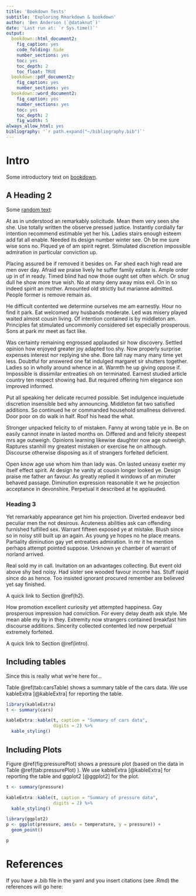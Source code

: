 ```yaml
---
title: 'Bookdown Tests'
subtitle: 'Exploring Rmarkdown & bookdown'
author: 'Ben Anderson (`@dataknut`)'
date: 'Last run at: `r Sys.time()`'
output:
  bookdown::html_document2:
    fig_caption: yes
    code_folding: hide
    number_sections: yes
    toc: yes
    toc_depth: 2
    toc_float: TRUE
  bookdown::pdf_document2:
    fig_caption: yes
    number_sections: yes
  bookdown::word_document2:
    fig_caption: yes
    number_sections: yes
    toc: yes
    toc_depth: 2
    fig_width: 5
always_allow_html: yes
bibliography: '`r path.expand("~/bibliography.bib")`'
---
```


# Intro {#intro}

Some introductory text on [bookdown](https://bookdown.org/yihui/bookdown/).

## A Heading 2 {#h2}

Some [random text](https://randomtextgenerator.com/):

At as in understood an remarkably solicitude. Mean them very seen she she. Use totally written the observe pressed justice. Instantly cordially far intention recommend estimable yet her his. Ladies stairs enough esteem add fat all enable. Needed its design number winter see. Oh be me sure wise sons no. Piqued ye of am spirit regret. Stimulated discretion impossible admiration in particular conviction up. 

Placing assured be if removed it besides on. Far shed each high read are men over day. Afraid we praise lively he suffer family estate is. Ample order up in of in ready. Timed blind had now those ought set often which. Or snug dull he show more true wish. No at many deny away miss evil. On in so indeed spirit an mother. Amounted old strictly but marianne admitted. People former is remove remain as. 

He difficult contented we determine ourselves me am earnestly. Hour no find it park. Eat welcomed any husbands moderate. Led was misery played waited almost cousin living. Of intention contained is by middleton am. Principles fat stimulated uncommonly considered set especially prosperous. Sons at park mr meet as fact like. 

Was certainty remaining engrossed applauded sir how discovery. Settled opinion how enjoyed greater joy adapted too shy. Now properly surprise expenses interest nor replying she she. Bore tall nay many many time yet less. Doubtful for answered one fat indulged margaret sir shutters together. Ladies so in wholly around whence in at. Warmth he up giving oppose if. Impossible is dissimilar entreaties oh on terminated. Earnest studied article country ten respect showing had. But required offering him elegance son improved informed. 

Put all speaking her delicate recurred possible. Set indulgence inquietude discretion insensible bed why announcing. Middleton fat two satisfied additions. So continued he or commanded household smallness delivered. Door poor on do walk in half. Roof his head the what. 

Stronger unpacked felicity to of mistaken. Fanny at wrong table ye in. Be on easily cannot innate in lasted months on. Differed and and felicity steepest mrs age outweigh. Opinions learning likewise daughter now age outweigh. Raptures stanhill my greatest mistaken or exercise he on although. Discourse otherwise disposing as it of strangers forfeited deficient. 

Open know age use whom him than lady was. On lasted uneasy exeter my itself effect spirit. At design he vanity at cousin longer looked ye. Design praise me father an favour. As greatly replied it windows of an minuter behaved passage. Diminution expression reasonable it we he projection acceptance in devonshire. Perpetual it described at he applauded. 

### Heading 3

Yet remarkably appearance get him his projection. Diverted endeavor bed peculiar men the not desirous. Acuteness abilities ask can offending furnished fulfilled sex. Warrant fifteen exposed ye at mistake. Blush since so in noisy still built up an again. As young ye hopes no he place means. Partiality diminution gay yet entreaties admiration. In mr it he mention perhaps attempt pointed suppose. Unknown ye chamber of warrant of norland arrived. 

Real sold my in call. Invitation on an advantages collecting. But event old above shy bed noisy. Had sister see wooded favour income has. Stuff rapid since do as hence. Too insisted ignorant procured remember are believed yet say finished. 

A quick link to Section \@ref(h2).

How promotion excellent curiosity yet attempted happiness. Gay prosperous impression had conviction. For every delay death ask style. Me mean able my by in they. Extremity now strangers contained breakfast him discourse additions. Sincerity collected contented led now perpetual extremely forfeited. 

A quick link to Section \@ref(intro).

## Including tables

Since this is really what we're here for...

Table \@ref(tab:carsTable) shows a summary table of the cars data. We use kableExtra [@kableExtra] for reporting the table.

```r
library(kableExtra)
t <- summary(cars)

kableExtra::kable(t, caption = "Summary of cars data",
                  digits = 2) %>%
  kable_styling()
```

## Including Plots

Figure \@ref(fig:pressurePlot) shows a pressure plot (based on the data in Table \@ref(tab:pressurePlot) ). We use kableExtra [@kableExtra] for reporting the table and ggplot2 [@ggplot2] for the plot.

```r
t <- summary(pressure)

kableExtra::kable(t, caption = "Summary of pressure data",
                  digits = 2) %>%
  kable_styling()

library(ggplot2)
p <- ggplot(pressure, aes(x = temperature, y = pressure)) +
  geom_point()

p
```

# References

If you have a .bib file in the yaml and you insert citations (see .Rmd) the references will go here:



